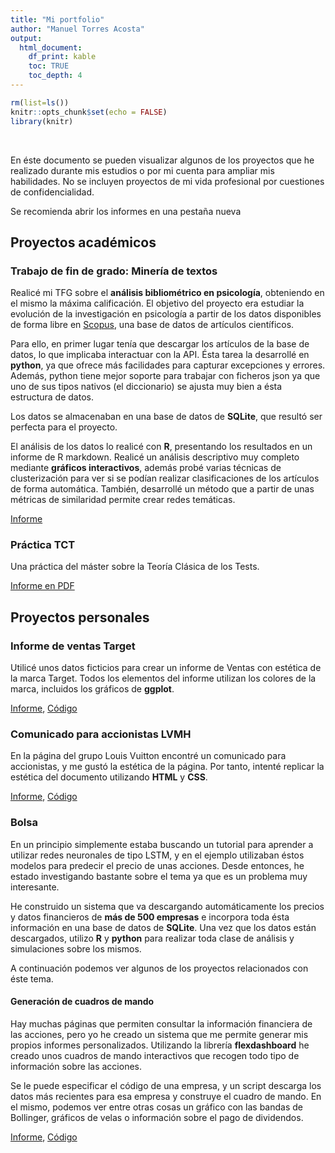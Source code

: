 ```yaml
---
title: "Mi portfolio"
author: "Manuel Torres Acosta"
output: 
  html_document: 
    df_print: kable
    toc: TRUE
    toc_depth: 4
---
```


<link rel="stylesheet" href="style.css">

```r
rm(list=ls())
knitr::opts_chunk$set(echo = FALSE)
library(knitr)
```

<br>

En éste documento se pueden visualizar algunos de los proyectos que he realizado durante mis estudios o por mi cuenta para ampliar mis habilidades. No se incluyen proyectos de mi vida profesional por cuestiones de confidencialidad.

<p class="annot">Se recomienda abrir los informes en una pestaña nueva</p>

## Proyectos académicos

### Trabajo de fin de grado: Minería de textos

Realicé mi TFG sobre el **análisis bibliométrico en psicología**, obteniendo en el mismo la máxima calificación. El objetivo del proyecto era estudiar la evolución de la investigación en psicología a partir de los datos disponibles de forma libre en [Scopus](https://www.scopus.com/), una base de datos de artículos científicos.

Para ello, en primer lugar tenía que descargar los artículos de la base de datos, lo que implicaba interactuar con la API. Ésta tarea la desarrollé en **python**, ya que ofrece más facilidades para capturar excepciones y errores. Además, python tiene mejor soporte para trabajar con ficheros json ya que uno de sus tipos nativos (el diccionario) se ajusta muy bien a ésta estructura de datos.

Los datos se almacenaban en una base de datos de **SQLite**, que resultó ser perfecta para el proyecto.

El análisis de los datos lo realicé con **R**, presentando los resultados en un informe de R markdown. Realicé un análisis descriptivo muy completo mediante **gráficos interactivos**, además probé varias técnicas de clusterización para ver si se podían realizar clasificaciones de los artículos de forma automática. También, desarrollé un método que a partir de unas métricas de similaridad permite crear redes temáticas.

[Informe](projects/TFG_MineriaTextoCompleto.html)

### Práctica TCT

Una práctica del máster sobre la Teoría Clásica de los Tests.

[Informe en PDF](projects/TCT.pdf)

## Proyectos personales

### Informe de ventas Target

Utilicé unos datos ficticios para crear un informe de Ventas con estética de la marca Target. Todos los elementos del informe utilizan los colores de la marca, incluidos los gráficos de **ggplot**.

[Informe](projects/VentasTarget.html), [Código](https://github.com/manu-torres/portfolio/blob/main/projects/VentasTarget.Rmd)

### Comunicado para accionistas LVMH

En la página del grupo Louis Vuitton encontré un comunicado para accionistas, y me gustó la estética de la página. Por tanto, intenté replicar la estética del documento utilizando **HTML** y **CSS**.

[Informe](projects/ComunicadoLVMH.html), [Código](https://github.com/manu-torres/portfolio/blob/main/projects/ComunicadoLVMH.Rmd)

### Bolsa

En un principio simplemente estaba buscando un tutorial para aprender a utilizar redes neuronales de tipo LSTM, y en el ejemplo utilizaban éstos modelos para predecir el precio de unas acciones. Desde entonces, he estado investigando bastante sobre el tema ya que es un problema muy interesante.

He construido un sistema que va descargando automáticamente los precios y datos financieros de **más de 500 empresas** e incorpora toda ésta información en una base de datos de **SQLite**. Una vez que los datos están descargados, utilizo **R** y **python** para realizar toda clase de análisis y simulaciones sobre los mismos.

A continuación podemos ver algunos de los proyectos relacionados con éste tema.

#### Generación de cuadros de mando

Hay muchas páginas que permiten consultar la información financiera de las acciones, pero yo he creado un sistema que me permite generar mis propios informes personalizados. Utilizando la librería **flexdashboard** he creado unos cuadros de mando interactivos que recogen todo tipo de información sobre las acciones.

Se le puede especificar el código de una empresa, y un script descarga los datos más recientes para esa empresa y construye el cuadro de mando. En el mismo, podemos ver entre otras cosas un gráfico con las bandas de Bollinger, gráficos de velas o información sobre el pago de dividendos.

[Informe](projects/DashboardAccion.html), [Código](https://github.com/manu-torres/portfolio/blob/main/projects/DashboardAccion.Rmd)

<br>

<br>
